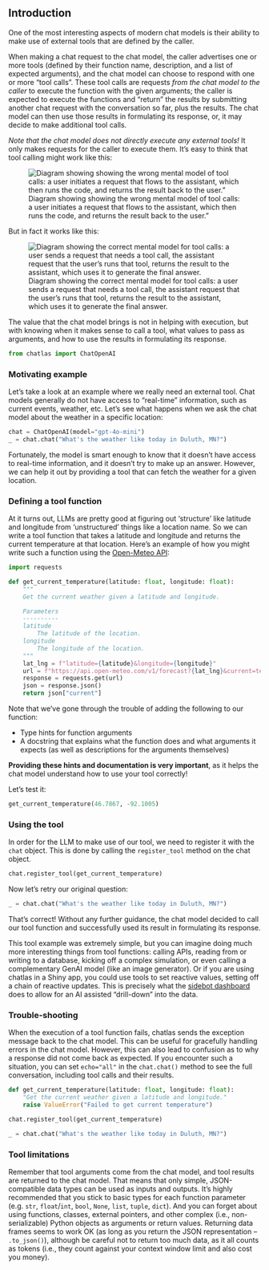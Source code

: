 ## Introduction

One of the most interesting aspects of modern chat models is their ability to make use of external tools that are defined by the caller.

When making a chat request to the chat model, the caller advertises one or more tools (defined by their function name, description, and a list of expected arguments), and the chat model can choose to respond with one or more "tool calls". These tool calls are requests *from the chat model to the caller* to execute the function with the given arguments; the caller is expected to execute the functions and "return" the results by submitting another chat request with the conversation so far, plus the results. The chat model can then use those results in formulating its response, or, it may decide to make additional tool calls.

*Note that the chat model does not directly execute any external tools!* It only makes requests for the caller to execute them. It's easy to think that tool calling might work like this:

![Diagram showing showing the wrong mental model of tool calls: a user initiates a request that flows to the assistant, which then runs the code, and returns the result back to the user."](images/tool-calling-wrong.svg)

But in fact it works like this:

![Diagram showing the correct mental model for tool calls: a user sends a request that needs a tool call, the assistant request that the user's runs that tool, returns the result to the assistant, which uses it to generate the final answer.](images/tool-calling-right.svg)

The value that the chat model brings is not in helping with execution, but with knowing when it makes sense to call a tool, what values to pass as arguments, and how to use the results in formulating its response.

```python
from chatlas import ChatOpenAI
```

### Motivating example

Let's take a look at an example where we really need an external tool. Chat models generally do not have access to "real-time" information, such as current events, weather, etc.  Let's see what happens when we ask the chat model about the weather in a specific location:

```python
chat = ChatOpenAI(model="gpt-4o-mini")
_ = chat.chat("What's the weather like today in Duluth, MN?")
```
  

Fortunately, the model is smart enough to know that it doesn't have access to real-time information, and it doesn't try to make up an answer. However, we can help it out by providing a tool that can fetch the weather for a given location.

### Defining a tool function

At it turns out, LLMs are pretty good at figuring out 'structure' like latitude and longitude from 'unstructured' things like a location name. So we can write a tool function that takes a latitude and longitude and returns the current temperature at that location. Here's an example of how you might write such a function using the [Open-Meteo API](https://open-meteo.com/):

```python
import requests

def get_current_temperature(latitude: float, longitude: float):
    """
    Get the current weather given a latitude and longitude.

    Parameters
    ----------
    latitude
        The latitude of the location.
    longitude
        The longitude of the location.
    """
    lat_lng = f"latitude={latitude}&longitude={longitude}"
    url = f"https://api.open-meteo.com/v1/forecast?{lat_lng}&current=temperature_2m,wind_speed_10m&hourly=temperature_2m,relative_humidity_2m,wind_speed_10m"
    response = requests.get(url)
    json = response.json()
    return json["current"]
```

Note that we've gone through the trouble of adding the following to our function: 

- Type hints for function arguments
- A docstring that explains what the function does and what arguments it expects (as well as descriptions for the arguments themselves)

**Providing these hints and documentation is very important**, as it helps the chat model understand how to use your tool correctly!

Let's test it:

```python
get_current_temperature(46.7867, -92.1005)
```


### Using the tool

In order for the LLM to make use of our tool, we need to register it with the `chat` object. This is done by calling the `register_tool` method on the chat object.

```python
chat.register_tool(get_current_temperature)
```

Now let's retry our original question:

```python
_ = chat.chat("What's the weather like today in Duluth, MN?")
```

That's correct! Without any further guidance, the chat model decided to call our tool function and successfully used its result in formulating its response.

This tool example was extremely simple, but you can imagine doing much more interesting things from tool functions: calling APIs, reading from or writing to a database, kicking off a complex simulation, or even calling a complementary GenAI model (like an image generator). Or if you are using chatlas in a Shiny app, you could use tools to set reactive values, setting off a chain of reactive updates. This is precisely what the [sidebot dashboard](https://github.com/jcheng5/py-sidebot) does to allow for an AI assisted "drill-down" into the data.

### Trouble-shooting

When the execution of a tool function fails, chatlas sends the exception message back to the chat model. This can be useful for gracefully handling errors in the chat model. However, this can also lead to confusion as to why a response did not come back as expected. If you encounter such a situation, you can set `echo="all"` in the `chat.chat()` method to see the full conversation, including tool calls and their results.

```python
def get_current_temperature(latitude: float, longitude: float):
    "Get the current weather given a latitude and longitude."
    raise ValueError("Failed to get current temperature")

chat.register_tool(get_current_temperature)

_ = chat.chat("What's the weather like today in Duluth, MN?")
```





### Tool limitations

Remember that tool arguments come from the chat model, and tool results are returned to the chat model. That means that only simple, JSON-compatible data types can be used as inputs and outputs. It's highly recommended that you stick to basic types for each function parameter (e.g. `str`, `float`/`int`, `bool`, `None`, `list`, `tuple`, `dict`). And you can forget about using functions, classes, external pointers, and other complex (i.e., non-serializable) Python objects as arguments or return values. Returning data frames seems to work OK (as long as you return the JSON representation -- `.to_json()`), although be careful not to return too much data, as it all counts as tokens (i.e., they count against your context window limit and also cost you money).
